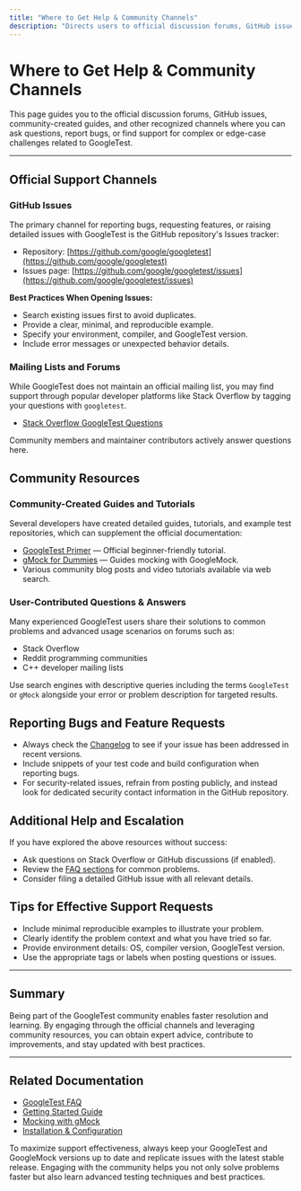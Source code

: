 ```yaml
---
title: "Where to Get Help & Community Channels"
description: "Directs users to official discussion forums, GitHub issues, community-created guides, and other recognized channels for asking questions, reporting bugs, or finding support for complex or edge-case challenges."
---
```


# Where to Get Help & Community Channels

This page guides you to the official discussion forums, GitHub issues, community-created guides, and other recognized channels where you can ask questions, report bugs, or find support for complex or edge-case challenges related to GoogleTest.

---

## Official Support Channels

### GitHub Issues

The primary channel for reporting bugs, requesting features, or raising detailed issues with GoogleTest is the GitHub repository's Issues tracker:

- Repository: [https://github.com/google/googletest](https://github.com/google/googletest)
- Issues page: [https://github.com/google/googletest/issues](https://github.com/google/googletest/issues)

**Best Practices When Opening Issues:**

- Search existing issues first to avoid duplicates.
- Provide a clear, minimal, and reproducible example.
- Specify your environment, compiler, and GoogleTest version.
- Include error messages or unexpected behavior details.

### Mailing Lists and Forums

While GoogleTest does not maintain an official mailing list, you may find support through popular developer platforms like Stack Overflow by tagging your questions with `googletest`.

- [Stack Overflow GoogleTest Questions](https://stackoverflow.com/questions/tagged/googletest)

Community members and maintainer contributors actively answer questions here.


## Community Resources

### Community-Created Guides and Tutorials

Several developers have created detailed guides, tutorials, and example test repositories, which can supplement the official documentation:

- [GoogleTest Primer](https://github.com/google/googletest/blob/main/docs/primer.md) — Official beginner-friendly tutorial.
- [gMock for Dummies](https://github.com/google/googletest/blob/main/googlemock/docs/gmock_for_dummies.md) — Guides mocking with GoogleMock.
- Various community blog posts and video tutorials available via web search.

### User-Contributed Questions & Answers

Many experienced GoogleTest users share their solutions to common problems and advanced usage scenarios on forums such as:

- Stack Overflow
- Reddit programming communities
- C++ developer mailing lists

Use search engines with descriptive queries including the terms `GoogleTest` or `gMock` alongside your error or problem description for targeted results.


## Reporting Bugs and Feature Requests

- Always check the [Changelog](https://github.com/google/googletest/blob/main/CHANGELOG.md) to see if your issue has been addressed in recent versions.
- Include snippets of your test code and build configuration when reporting bugs.
- For security-related issues, refrain from posting publicly, and instead look for dedicated security contact information in the GitHub repository.


## Additional Help and Escalation

If you have explored the above resources without success:

- Ask questions on Stack Overflow or GitHub discussions (if enabled).
- Review the [FAQ sections](https://github.com/google/googletest/blob/main/docs/faq.md) for common problems.
- Consider filing a detailed GitHub issue with all relevant details.


## Tips for Effective Support Requests

- Include minimal reproducible examples to illustrate your problem.
- Clearly identify the problem context and what you have tried so far.
- Provide environment details: OS, compiler version, GoogleTest version.
- Use the appropriate tags or labels when posting questions or issues.


---

## Summary

Being part of the GoogleTest community enables faster resolution and learning. By engaging through the official channels and leveraging community resources, you can obtain expert advice, contribute to improvements, and stay updated with best practices.

---

## Related Documentation

- [GoogleTest FAQ](https://github.com/google/googletest/blob/main/docs/faq.md)
- [Getting Started Guide](https://github.com/google/googletest/blob/main/docs/primer.md)
- [Mocking with gMock](https://github.com/google/googletest/blob/main/googlemock/docs/gmock_for_dummies.md)
- [Installation & Configuration](https://github.com/google/googletest/blob/main/docs/getting-started/prerequisites-installation/installation-cmake-bazel.md)


<Tip>
To maximize support effectiveness, always keep your GoogleTest and GoogleMock versions up to date and replicate issues with the latest stable release.
</Tip>

<Note>
Engaging with the community helps you not only solve problems faster but also learn advanced testing techniques and best practices.
</Note>